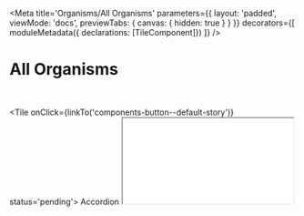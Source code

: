 
<Meta
    title='Organisms/All Organisms'
    parameters={{ 
        layout: 'padded', 
        viewMode: 'docs',
        previewTabs: { canvas: { hidden: true } }
    }}
    decorators={[
        moduleMetadata({ declarations: [TileComponent]})
    ]}
/>

# All Organisms

<br/>

<Stack>

<Tile onClick={linkTo('components-button--default-story')} status='pending'>
    Accordion
    <iframe title="Default" src="iframe.html?id=components-button--default-story&amp;viewMode=story"></iframe>
</Tile>

</Stack>
